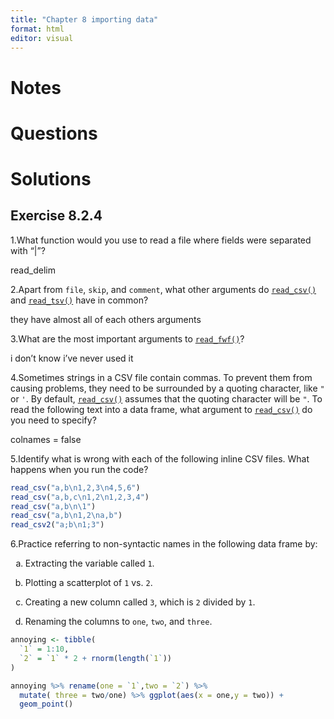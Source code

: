 ```yaml
---
title: "Chapter 8 importing data"
format: html
editor: visual
---
```


# Notes

# Questions

# Solutions

## Exercise 8.2.4

1.What function would you use to read a file where fields were separated with "\|"?

read_delim

2.Apart from `file`, `skip`, and `comment`, what other arguments do [`read_csv()`](https://readr.tidyverse.org/reference/read_delim.html) and [`read_tsv()`](https://readr.tidyverse.org/reference/read_delim.html) have in common?

they have almost all of each others arguments

3.What are the most important arguments to [`read_fwf()`](https://readr.tidyverse.org/reference/read_fwf.html)?

i don't know i've never used it

4.Sometimes strings in a CSV file contain commas. To prevent them from causing problems, they need to be surrounded by a quoting character, like `"` or `'`. By default, [`read_csv()`](https://readr.tidyverse.org/reference/read_delim.html) assumes that the quoting character will be `"`. To read the following text into a data frame, what argument to [`read_csv()`](https://readr.tidyverse.org/reference/read_delim.html) do you need to specify?

colnames = false

5.Identify what is wrong with each of the following inline CSV files. What happens when you run the code?

```r
read_csv("a,b\n1,2,3\n4,5,6")
read_csv("a,b,c\n1,2\n1,2,3,4")
read_csv("a,b\n\1")
read_csv("a,b\n1,2\na,b")
read_csv2("a;b\n1;3")
```

6.Practice referring to non-syntactic names in the following data frame by:

a.  Extracting the variable called `1`.

b.  Plotting a scatterplot of `1` vs. `2`.

c.  Creating a new column called `3`, which is `2` divided by `1`.

d.  Renaming the columns to `one`, `two`, and `three`.

```r
annoying <- tibble(
  `1` = 1:10,
  `2` = `1` * 2 + rnorm(length(`1`))
)
```

```r
annoying %>% rename(one = `1`,two = `2`) %>%  
  mutate( three = two/one) %>% ggplot(aes(x = one,y = two)) +
  geom_point()
```
